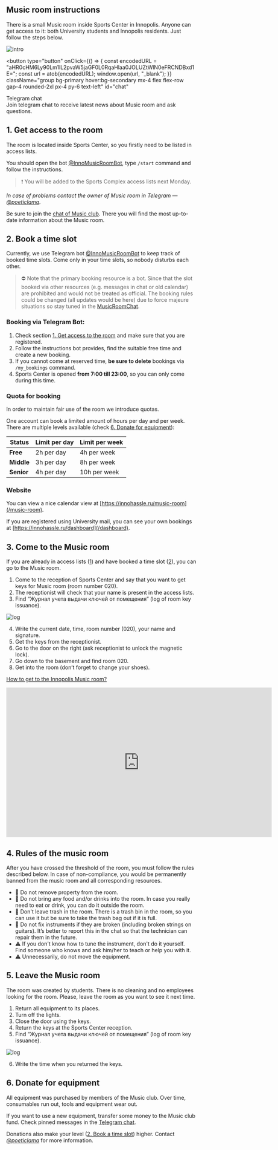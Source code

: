 
<Section id="instructions">

# Music room instructions <HeaderHashtag link="#instructions" />

There is a small Music room inside Sports Center in Innopolis. Anyone can get access to it: both University students
and Innopolis residents. Just follow the steps below.

![intro](/music-room-intro.webp)

</Section>

<button
  type="button"
  onClick={() => {
    const encodedURL =
      "aHR0cHM6Ly90Lm1lL2pvaW5jaGF0L0RqaHlaa0JOLUZtWlN0eFRCNDBxd1E=";
    const url = atob(encodedURL);
    window.open(url, "_blank");
  }}
  className="group bg-primary hover:bg-secondary mx-4 flex flex-row gap-4 rounded-2xl px-4 py-6 text-left"
  id="chat"
>
  <div className="w-12">
    <span className="icon-[ic--baseline-telegram] text-brand-violet text-5xl" />
  </div>
  <div className="flex flex-col gap-2">
    <div className="text-contrast text-2xl font-semibold underline-offset-4 group-hover:underline">
      Telegram chat
    </div>
    <div className="text-contrast/75 text-lg">
      Join telegram chat to receive latest news about Music room and ask
      questions.
    </div>
  </div>
</button>

<Section id="1">

# 1. Get access to the room <HeaderHashtag link="#1" />

The room is located inside Sports Center, so you firstly need to be listed in access lists.

You should open the bot [@InnoMusicRoomBot](https://t.me/InnoMusicRoomBot), type `/start` command and follow the
instructions.

> ❗ You will be added to the Sports Complex access lists next Monday.

_In case of problems contact the owner of Music room in Telegram — [@poeticlama](https://t.me/poeticlama)._

Be sure to join the [chat of Music club](#chat). There you will find the most up-to-date information about the
Music room.

</Section>

<Section id="2">

# 2. Book a time slot <HeaderHashtag link="#2" />

Currently, we use Telegram bot [@InnoMusicRoomBot](https://t.me/InnoMusicRoomBot) to keep track of booked time slots.
Come only in your time slots, so nobody disturbs each other.

> ⛔ Note that the primary booking resource is a bot. Since that the slot booked via other resources (e.g. messages in
> chat or old calendar) are prohibited and would not be treated as official. The booking rules could be changed (all
> updates would be here) due to force majeure situations so stay tuned in the [MusicRoomChat](#chat).

### **Booking via Telegram Bot:**

1. Check section [1. Get access to the room](#1) and make sure that you are registered.
2. Follow the instructions bot provides, find the suitable free time and create a new booking.
3. If you cannot come at reserved time, **be sure to delete** bookings via `/my_bookings` command.
4. Sports Center is opened **from 7:00 till 23:00**, so you can only come during this time.

### Quota for booking

In order to maintain fair use of the room we introduce quotas.

One account can book a limited amount of hours per day and per week. There are multiple levels available (check [6.
Donate for equipment](#6)):

| Status     | Limit per day | Limit per week |
| ---------- | ------------- | -------------- |
| **Free**   | 2h per day    | 4h per week    |
| **Middle** | 3h per day    | 8h per week    |
| **Senior** | 4h per day    | 10h per week   |

### Website

You can view a nice calendar view at [https://innohassle.ru/music-room](/music-room).

If you are registered using University mail, you can see your own bookings
at [https://innohassle.ru/dashboard](/dashboard).

</Section>

<Section id="3">

# 3. Come to the Music room <HeaderHashtag link="#3" />

If you are already in access lists ([1](#1)) and have booked a time slot ([2](#2)), you can go to the Music room.

1. Come to the reception of Sports Center and say that you want to get keys for Music room (room number 020).
2. The receptionist will check that your name is present in the access lists.
3. Find “Журнал учета выдачи ключей от помещения” (log of room key issuance).

![log](/music-room-log.webp)

4. Write the current date, time, room number (020), your name and signature.
5. Get the keys from the receptionist.
6. Go to the door on the right (ask receptionist to unlock the magnetic lock).
7. Go down to the basement and find room 020.
8. Get into the room (don’t forget to change your shoes).

</Section>

<Section id="video">

[How to get to the Innopolis Music room?](https://youtu.be/mGfdun8ah3g)

<div className="bg-primary flex w-full flex-row items-center justify-center rounded-2xl">
  <iframe
    width="704"
    height="396"
    src="https://www.youtube-nocookie.com/embed/mGfdun8ah3g"
    title="How to get to the Innopolis Music room?"
    frameBorder="0"
    allow="accelerometer; autoplay; clipboard-write; encrypted-media; gyroscope; picture-in-picture; web-share"
    allowFullScreen
    style={{
      maxWidth: "100%",
      maxHeight: "100%",
      borderRadius: "1rem",
      width: "100%",
      height: "100%",
      aspectRatio: "16/9",
    }}
  ></iframe>
</div>

</Section>

<Section id="4">

# 4. Rules of the music room <HeaderHashtag link="#4" />

After you have crossed the threshold of the room, you must follow the rules described below. In case of
non-compliance, you would be permanently banned from the music room and all corresponding resources.

- 🚫 Do not remove property from the room.
- 🚫 Do not bring any food and/or drinks into the room. In case you really need to eat or drink, you can do it outside
  the room.
- 🚫 Don't leave trash in the room. There is a trash bin in the room, so you can use it but be sure to take the trash
  bag out if it is full.
- 🚫 Do not fix instruments if they are broken (including broken strings on guitars). It’s better to report this in the
  chat so that the technician can repair them in the future.
- ⚠️ If you don't know how to tune the instrument, don't do it yourself. Find someone who knows and ask him/her to
  teach or help you with it.
- ⚠️ Unnecessarily, do not move the equipment.

</Section>

<Section id="5">

# 5. Leave the Music room <HeaderHashtag link="#5" />

The room was created by students. There is no cleaning and no employees looking for the room. Please, leave the room
as you want to see it next time.

1. Return all equipment to its places.
2. Turn off the lights.
3. Close the door using the keys.
4. Return the keys at the Sports Center reception.
5. Find “Журнал учета выдачи ключей от помещения” (log of room key issuance).

![log](/music-room-log.webp)

6. Write the time when you returned the keys.

</Section>

<Section id="6">

# 6. Donate for equipment <HeaderHashtag link="#6" />

All equipment was purchased by members of the Music club. Over time, consumables run out, tools and equipment wear
out.

If you want to use a new equipment, transfer some money to the Music club fund. Check pinned messages in the [Telegram
chat](#chat).

Donations also make your level ([2. Book a time slot](#2)) higher.
Contact [_@poeticlama_](https://t.me/poeticlama) for more information.

</Section>
